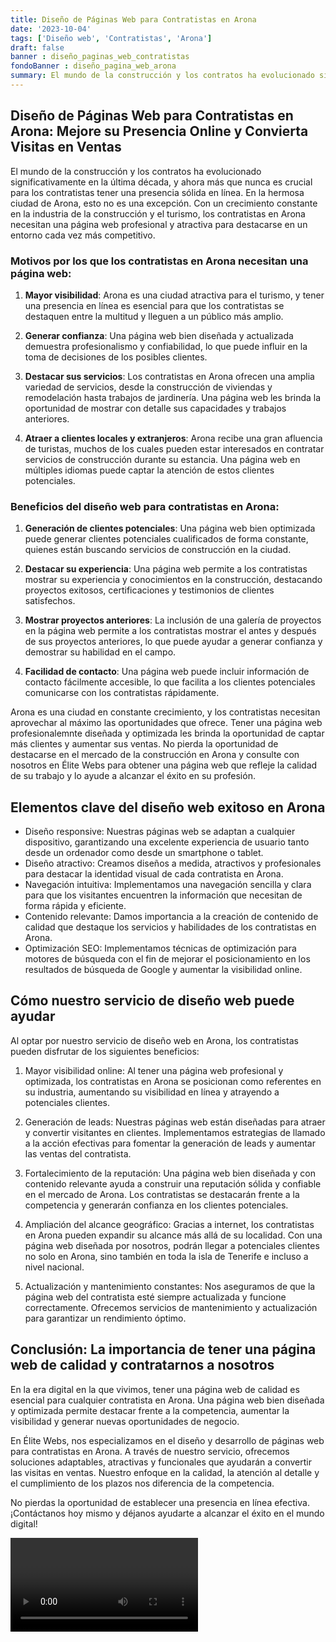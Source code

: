 ```yaml
---
title: Diseño de Páginas Web para Contratistas en Arona
date: '2023-10-04'
tags: ['Diseño web', 'Contratistas', 'Arona']
draft: false
banner : diseño_paginas_web_contratistas
fondoBanner : diseño_pagina_web_arona
summary: El mundo de la construcción y los contratos ha evolucionado significativamente en la última década, y ahora más que nunca es crucial para los contratistas tener una presencia sólida en línea. En la hermosa ciudad de Arona, esto no es una excepción. Con un crecimiento constante en la industria de la construcción y el turismo, los contratistas en Arona necesitan una página web profesional y atractiva para destacarse en un entorno cada vez más competitivo.
---
```


## Diseño de Páginas Web para Contratistas en Arona: Mejore su Presencia Online y Convierta Visitas en Ventas

El mundo de la construcción y los contratos ha evolucionado significativamente en la última década, y ahora más que nunca es crucial para los contratistas tener una presencia sólida en línea. En la hermosa ciudad de Arona, esto no es una excepción. Con un crecimiento constante en la industria de la construcción y el turismo, los contratistas en Arona necesitan una página web profesional y atractiva para destacarse en un entorno cada vez más competitivo.

### Motivos por los que los contratistas en Arona necesitan una página web:

1. **Mayor visibilidad**: Arona es una ciudad atractiva para el turismo, y tener una presencia en línea es esencial para que los contratistas se destaquen entre la multitud y lleguen a un público más amplio.

2. **Generar confianza**: Una página web bien diseñada y actualizada demuestra profesionalismo y confiabilidad, lo que puede influir en la toma de decisiones de los posibles clientes.

3. **Destacar sus servicios**: Los contratistas en Arona ofrecen una amplia variedad de servicios, desde la construcción de viviendas y remodelación hasta trabajos de jardinería. Una página web les brinda la oportunidad de mostrar con detalle sus capacidades y trabajos anteriores.

4. **Atraer a clientes locales y extranjeros**: Arona recibe una gran afluencia de turistas, muchos de los cuales pueden estar interesados en contratar servicios de construcción durante su estancia. Una página web en múltiples idiomas puede captar la atención de estos clientes potenciales.

### Beneficios del diseño web para contratistas en Arona:

1. **Generación de clientes potenciales**: Una página web bien optimizada puede generar clientes potenciales cualificados de forma constante, quienes están buscando servicios de construcción en la ciudad.

2. **Destacar su experiencia**: Una página web permite a los contratistas mostrar su experiencia y conocimientos en la construcción, destacando proyectos exitosos, certificaciones y testimonios de clientes satisfechos.

3. **Mostrar proyectos anteriores**: La inclusión de una galería de proyectos en la página web permite a los contratistas mostrar el antes y después de sus proyectos anteriores, lo que puede ayudar a generar confianza y demostrar su habilidad en el campo.

4. **Facilidad de contacto**: Una página web puede incluir información de contacto fácilmente accesible, lo que facilita a los clientes potenciales comunicarse con los contratistas rápidamente.

Arona es una ciudad en constante crecimiento, y los contratistas necesitan aprovechar al máximo las oportunidades que ofrece. Tener una página web profesionalemnte diseñada y optimizada les brinda la oportunidad de captar más clientes y aumentar sus ventas. No pierda la oportunidad de destacarse en el mercado de la construcción en Arona y consulte con nosotros en Élite Webs para obtener una página web que refleje la calidad de su trabajo y lo ayude a alcanzar el éxito en su profesión.

<GifSeo />

<Cta />

## Elementos clave del diseño web exitoso en Arona

- Diseño responsive: Nuestras páginas web se adaptan a cualquier dispositivo, garantizando una excelente experiencia de usuario tanto desde un ordenador como desde un smartphone o tablet.
- Diseño atractivo: Creamos diseños a medida, atractivos y profesionales para destacar la identidad visual de cada contratista en Arona.
- Navegación intuitiva: Implementamos una navegación sencilla y clara para que los visitantes encuentren la información que necesitan de forma rápida y eficiente.
- Contenido relevante: Damos importancia a la creación de contenido de calidad que destaque los servicios y habilidades de los contratistas en Arona.
- Optimización SEO: Implementamos técnicas de optimización para motores de búsqueda con el fin de mejorar el posicionamiento en los resultados de búsqueda de Google y aumentar la visibilidad online.

## Cómo nuestro servicio de diseño web puede ayudar

Al optar por nuestro servicio de diseño web en Arona, los contratistas pueden disfrutar de los siguientes beneficios:

1. Mayor visibilidad online: Al tener una página web profesional y optimizada, los contratistas en Arona se posicionan como referentes en su industria, aumentando su visibilidad en línea y atrayendo a potenciales clientes.

2. Generación de leads: Nuestras páginas web están diseñadas para atraer y convertir visitantes en clientes. Implementamos estrategias de llamado a la acción efectivas para fomentar la generación de leads y aumentar las ventas del contratista.

3. Fortalecimiento de la reputación: Una página web bien diseñada y con contenido relevante ayuda a construir una reputación sólida y confiable en el mercado de Arona. Los contratistas se destacarán frente a la competencia y generarán confianza en los clientes potenciales.

4. Ampliación del alcance geográfico: Gracias a internet, los contratistas en Arona pueden expandir su alcance más allá de su localidad. Con una página web diseñada por nosotros, podrán llegar a potenciales clientes no solo en Arona, sino también en toda la isla de Tenerife e incluso a nivel nacional.

5. Actualización y mantenimiento constantes: Nos aseguramos de que la página web del contratista esté siempre actualizada y funcione correctamente. Ofrecemos servicios de mantenimiento y actualización para garantizar un rendimiento óptimo.

## Conclusión: La importancia de tener una página web de calidad y contratarnos a nosotros

En la era digital en la que vivimos, tener una página web de calidad es esencial para cualquier contratista en Arona. Una página web bien diseñada y optimizada permite destacar frente a la competencia, aumentar la visibilidad y generar nuevas oportunidades de negocio.

En Élite Webs, nos especializamos en el diseño y desarrollo de páginas web para contratistas en Arona. A través de nuestro servicio, ofrecemos soluciones adaptables, atractivas y funcionales que ayudarán a convertir las visitas en ventas. Nuestro enfoque en la calidad, la atención al detalle y el cumplimiento de los plazos nos diferencia de la competencia.

No pierdas la oportunidad de establecer una presencia en línea efectiva. ¡Contáctanos hoy mismo y déjanos ayudarte a alcanzar el éxito en el mundo digital!

<Video />

<CtaBot job='Contratistas' city='Arona'/>

<Gmaps query='Arona+españa+maps' />
